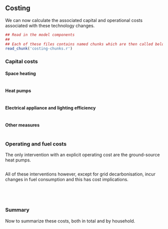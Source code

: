## Costing

We can now calculate the associated capital and operational costs associated with these technology changes.

```r
## Read in the model components
##
## Each of these files contains named chunks which are then called below.
read_chunk('costing-chunks.r')
```

### Capital costs

#### Space heating 
```r
```

#### Heat pumps
```r
```

#### Electrical appliance and lighting efficiency
```r
```

#### Other measures
```r
```

### Operating and fuel costs
The only intervention with an explicit operating cost are the ground-source heat pumps.

```r
```

All of these interventions however, except for grid decarbonisation, incur changes in fuel consumption and this has cost implications.

```r
```

```r
```

```r
```

```r
```

### Summary

Now to summarize these costs, both in total and by household.

```r
```

